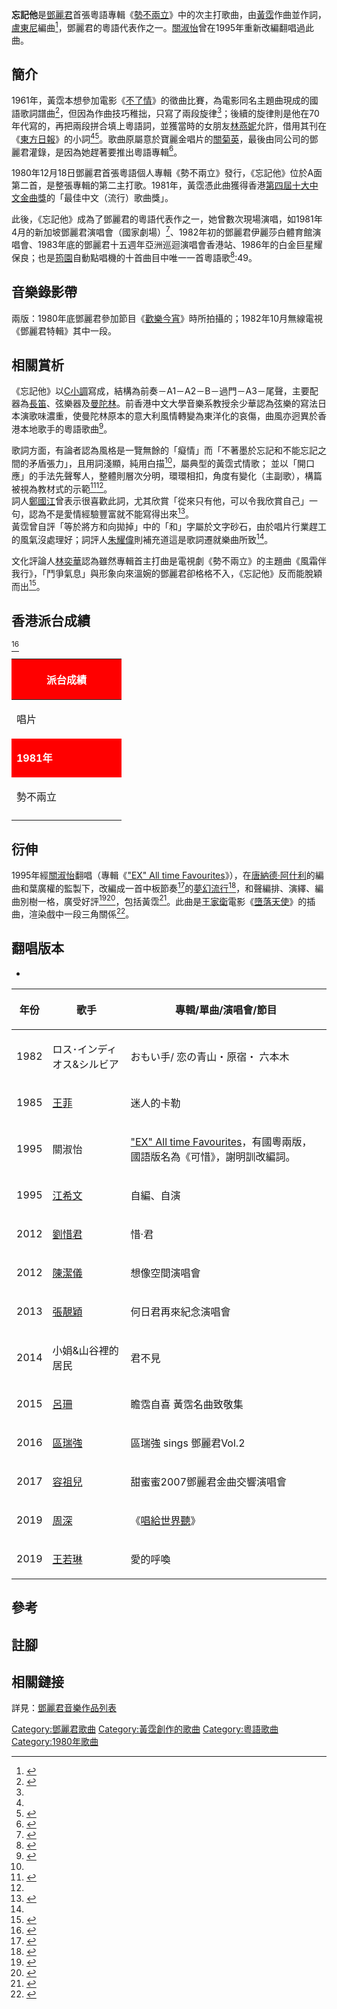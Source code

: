 {{Distinguish2|由'''[[張學友|張學友]]'''、[[劉卓輝|劉卓輝]]、[[劉諾生|劉諾生]]主創的[[:張學友音樂作品列表#EP|同名歌曲]] }}
{{Infobox song
| name       = 忘記他
| cover      = 
| alt        =
| caption    = 
| type       = song
| artist     = 鄧麗君
| album      = 勢不兩立
| released   = 1980年12月18日
| format     = [[黑膠|黑膠]]、[[盒帶|盒帶]]
| recorded   = 
| studio     = The Dragon Studio
| venue      = 
| genre      = 粵語流行
| length     = 2:52
| label      = 寶麗金
| composer   =
| writer     = 黃霑
| producer   = 鄧錫泉
| arranger   = [[盧東尼|盧東尼]]
<!--
| conductor  = 盧東尼
| prev_track = 風霜伴我行
| track_no   = 2
| next_track = 雪中情
-->
}}
'''忘記他'''是[[鄧麗君|鄧麗君]]首張粵語專輯《[[勢不兩立|勢不兩立]]》中的次主打歌曲，由[[黃霑|黃霑]]作曲並作詞，[[盧東尼|盧東尼]]編曲<ref>{{Cite web|url=https://musicbrainz.org/release/1c71a8ee-4024-4447-89ec-3cb0ffd71c10|title=勢不兩立 ~ Release by 鄧麗君|accessdate=|author=|date=|publisher=|archive-url=https://web.archive.org/web/20190521170452/https://musicbrainz.org/release/1c71a8ee-4024-4447-89ec-3cb0ffd71c10|archive-date=2019-05-21|dead-url=no}}</ref>{{efn|1=此處以唱片訊息為準。黃霑的博士論文《粵語流行曲的發展與興衰：香港流行音樂研究（1949-1997）》：「《忘記他》......黃霑或黎小田作品，多由奧金寶編曲......」}}，鄧麗君的粵語代表作之一。[[關淑怡|關淑怡]]曾在1995年重新改編翻唱過此曲。

== 簡介 ==
1961年，黃霑本想參加電影《[[不了情_(1961年電影)|不了情]]》的徵曲比賽，為電影同名主題曲現成的國語歌詞譜曲<ref>{{Cite web|url=https://www.thestandnews.com/art/%E5%9B%9E%E7%9C%8B-%E4%B8%8D%E4%BA%86%E6%83%85-%E5%BE%B5%E6%AD%8C%E8%AD%9C%E6%B4%BB%E5%8B%95/|title=回看《不了情》徵歌譜活動|accessdate=|author=黃志華|date=2018-08-30|publisher=立場新聞|quote=.....玆將「不了情」三闋歌詞及要求臚列如下：一：「不了情」歌曲節奏請用慢[[倫巴|冧巴]](SLOW RHUMBA)，音調要充滿悲怨和悱惻的氣氛。|archive-url=https://web.archive.org/web/20190815014641/https://thestandnews.com/art/%E5%9B%9E%E7%9C%8B-%E4%B8%8D%E4%BA%86%E6%83%85-%E5%BE%B5%E6%AD%8C%E8%AD%9C%E6%B4%BB%E5%8B%95/|archive-date=2019-08-15|dead-url=no}}</ref>，但因為作曲技巧稚拙，只寫了兩段旋律<ref name="流行音樂物語"/>；後續的旋律則是他在70年代寫的，再把兩段拼合填上粵語詞，並獲當時的女朋友[[林燕妮|林燕妮]]允許，借用其刊在《[[東方日報|東方日報]]》的小詞<ref name="流行音樂物語"/><ref>{{Cite book|title=往事如真|last=林|first=燕妮|publisher=壹出版|year=2008|isbn=|location=HK|pages=130-132}}</ref>。歌曲原屬意於寶麗金唱片的[[關菊英|關菊英]]，最後由同公司的鄧麗君灌錄，是因為她趕著要推出粵語專輯<ref name="流行音樂物語">{{Cite book|title=黃霑書房 — 流行音樂物語|last=黃|first=霑|publisher=三聯|year=2021|isbn=9789620446962|location=香港|editor=吳俊雄|page=354}}</ref>。

1980年12月18日鄧麗君首張粵語個人專輯《勢不兩立》發行，《忘記他》位於A面第二首，是整張專輯的第二主打歌。1981年，黃霑憑此曲獲得香港[[第四屆十大中文金曲得獎名單|第四屆十大中文金曲獎]]的「最佳中文（流行）歌曲獎」。

此後，《忘記他》成為了鄧麗君的粵語代表作之一，她曾數次現場演唱，如1981年4月的新加坡鄧麗君演唱會（國家劇場）<ref>{{cite news|title=28日与29日演唱会上 邓丽君将演唱26首动听歌曲|url=http://eresources.nlb.gov.sg/newspapers/Digitised/Article/nysp19810426-1.2.72.1.3?ST=1&AT=search&k=%25u9093%25u4e3d%25u541b+%25u5fd8%25u8bb0%25u4ed6&P=2&Display=0&filterS=0&QT=%E9%82%93,%E4%B8%BD,%E5%90%9B,%E5%BF%98,%E8%AE%B0,%E4%BB%96&oref=article|work=南洋商报|issue=1981-04-26|access-date=2018-01-23|archive-url=https://web.archive.org/web/20180124072104/http://eresources.nlb.gov.sg/newspapers/Digitised/Article/nysp19810426-1.2.72.1.3?ST=1&AT=search&k=%25u9093%25u4e3d%25u541b+%25u5fd8%25u8bb0%25u4ed6&P=2&Display=0&filterS=0&QT=%E9%82%93,%E4%B8%BD,%E5%90%9B,%E5%BF%98,%E8%AE%B0,%E4%BB%96&oref=article|archive-date=2018-01-24|dead-url=no}}</ref>、1982年初的鄧麗君伊麗莎白體育館演唱會、1983年底的鄧麗君十五週年亞洲巡迴演唱會香港站、1986年的白金巨星耀保良；也是[[筠園|筠園]]自動點唱機的十首曲目中唯一一首粵語歌<ref name="楊熙">{{cite book|title=香港詞人系列──黃霑|date=2016-11-14|publisher=中華書局(香港)有限公司|isbn=9789888420278|author1=楊熙}}</ref>:49。

==音樂錄影帶==
兩版：1980年底鄧麗君參加節目《[[歡樂今宵|歡樂今宵]]》時所拍攝的；1982年10月無線電視《鄧麗君特輯》其中一段。

==相關賞析==
《忘記他》以[[C小調|C小調]]寫成，結構為前奏－A1－A2－B－過門－A3－尾聲，主要配器為[[長笛|長笛]]、弦樂器及[[曼陀林|曼陀林]]。前香港中文大學音樂系教授余少華認為弦樂的寫法日本演歌味濃重，使曼陀林原本的意大利風情轉變為東洋化的哀傷，曲風亦迥異於香港本地歌手的粵語歌曲<ref name="余少華">{{cite book|author1=余少華|author2=楊漢倫|title=粤語歌曲解讀 : 蛻變中的香港聲音|publisher=匯智出版|isbn=9789881645678|page=66-68}}</ref>。

歌詞方面，有論者認為風格是一覽無餘的「癡情」而「不著墨於忘記和不能忘記之間的矛盾張力」，且用詞淺顯，純用白描<ref name="余少華"/>，屬典型的黃霑式情歌；
並以「開口應」{{efn|1=黃霑的解釋：歌詞第一句就能吸引聽眾，且不妨與歌名相同<ref name="嶺南">{{cite web|author1=黃霑|title=粤語流行曲的歌詞創作|url=http://commons.ln.edu.hk/cltop/2/|website=香港嶺南大學|access-date=2020-07-25|archive-url=https://web.archive.org/web/20161011165647/http://commons.ln.edu.hk/cltop/2/|archive-date=2016-10-11|dead-url=no}}</ref>}}的手法先聲奪人，整體則層次分明，環環相扣，角度有變化（主副歌），構篇被視為教材式的示範<ref name="八十談">{{cite book|author=朱耀偉|title=香港歌詞八十談|publisher=匯智出版|page=128-131}}</ref><ref name="楊熙"/>。<br>
詞人[[鄭國江|鄭國江]]曾表示很喜歡此詞，尤其欣賞「從來只有他，可以令我欣賞自己」一句，認為不是愛情經驗豐富就不能寫得出來<ref name="一聲笑">{{cite web|author1=鄭國江、吳俊雄（嘉賓）、WASABI（主持）|title=浪奔浪流一聲笑|url=http://www.881903.com/page/zh-tw/browseschedule.aspx?itemid=3664|publisher=香港商業電台|date=2014-10-29|access-date=2018-09-01|archive-url=https://web.archive.org/web/20180612143333/http://www.881903.com/page/zh-tw/browseschedule.aspx?itemid=3664|archive-date=2018-06-12|dead-url=no}}</ref>。<br>
黃霑曾自評「等於將方和向拋掉」中的「和」字屬於文字砂石，由於唱片行業趕工的風氣沒處理好；詞評人[[朱耀偉|朱耀偉]]則補充道這是歌詞遷就樂曲所致<ref name="八十談"/>。

文化評論人[[林奕華|林奕華]]認為雖然專輯首主打曲是電視劇《勢不兩立》的主題曲《風霜伴我行》，「鬥爭氣息」與形象向來溫婉的鄧麗君卻格格不入，《忘記他》反而能脫穎而出<ref>{{Cite web|url=https://bka.mpweekly.com/blogger/%E6%9E%97%E5%A5%95%E8%8F%AF%EF%BC%8E%E7%B9%BE%E7%B6%A3%E6%98%9F%E6%B2%B3/20180825-128565|title=翁倩玉的仙人仙氣|accessdate=|author=林奕華|date=2018-08-25|publisher=明報周刊|archive-url=https://web.archive.org/web/20181012061007/https://bka.mpweekly.com/blogger/%e6%9e%97%e5%a5%95%e8%8f%af%ef%bc%8e%e7%b9%be%e7%b6%a3%e6%98%9f%e6%b2%b3/20180825-128565|archive-date=2018-10-12|dead-url=no}}</ref>。
==香港派台成績==
<ref name="cnhk">{{cite web|author1=黃志煒|url=https://repository.lib.cuhk.edu.hk/en/item/cuhk-317982|title=跨國唱片公司壟斷下之香港粤語流行樂壇|language=中文|date=1991|page=附錄附件(一)|accessdate=2020-05-24|archive-date=2020-08-23|archive-url=https://web.archive.org/web/20200823022917/https://repository.lib.cuhk.edu.hk/en/item/cuhk-317982|dead-url=no}}</ref>
{| class="wikitable" cellpadding="1"
|-
! style="background:red; color:white" colspan="7" | '''派台成績'''
|-
| width="160"| 唱片 || width="160"| 歌曲 || width="50"| 903 || width="50"| RTHK || width="50"| 997 || width="50"| TVB 
|-
! style="background:red; color:white" colspan="7" | '''1981年'''
|-
| 勢不兩立 || 忘記他 ||  style="background:#808080" |  || (1) 兩週冠軍 || style="background:#808080" |  || style="background:#808080" |   
|-
|}

==衍伸==
1995年經[[關淑怡|關淑怡]]翻唱（專輯《[[EX_All_Time_Favourites|"EX" All time Favourites]]》），在[[唐納德·阿什利|唐納德·阿什利]]的編曲和葉廣權的監製下，改編成一首中板節奏<ref>{{Cite web|url=https://thestandnews.com/personal/%E4%BA%9E%E6%80%A1/|title=阿怡|accessdate=|author=啡白|date=|publisher=立場新聞|archive-url=https://web.archive.org/web/20180901182836/https://thestandnews.com/personal/%E4%BA%9E%E6%80%A1/|archive-date=2018-09-01|dead-url=no}}</ref>的[[夢幻流行|夢幻流行]]<ref>{{Cite web|url=http://bear.com.hk/newsletter/issue26/i26/fung.html|title=甚麼叫做Dream Pop|accessdate=|author=[[馮禮慈|馮禮慈]]|date=2000年10月|publisher=熊熊兒童音樂製作中心|archive-url=https://web.archive.org/web/20180303140554/http://bear.com.hk/newsletter/issue26/i26/fung.html|archive-date=2018-03-03|dead-url=no}}</ref>，和聲編排、演繹、編曲別樹一格，廣受好評<ref>{{Cite web|url=https://www.hkcnews.com/article/14427/%E9%97%9C%E6%B7%91%E6%80%A1-%E6%AD%8C%E6%89%8B-14427/%E9%97%9C%E6%B7%91%E6%80%A1%E7%B2%BE%E5%BD%A9%E7%9A%84%E8%80%81%E6%AD%8C%E9%87%8D%E5%94%B1|title=關淑怡精彩的老歌重唱|accessdate=|author=何重立|date=2018-08-19|publisher=眾新聞|archive-url=https://web.archive.org/web/20190216002942/https://www.hkcnews.com/article/14427/%E9%97%9C%E6%B7%91%E6%80%A1-%E6%AD%8C%E6%89%8B-14427/%E9%97%9C%E6%B7%91%E6%80%A1%E7%B2%BE%E5%BD%A9%E7%9A%84%E8%80%81%E6%AD%8C%E9%87%8D%E5%94%B1|archive-date=2019-02-16|dead-url=no}}</ref><ref>{{Cite web|url=https://www.spill.hk/music/shirley-kwan-classics/|title=【精選歌單】十位創作人　十首關淑怡精彩好歌|accessdate=|author=小武|date=2016-04-22|publisher=SPILL|archive-url=https://web.archive.org/web/20180901182623/https://www.spill.hk/music/shirley-kwan-classics/|archive-date=2018-09-01|dead-url=no}}</ref>，包括黃霑<ref>{{Cite book|title=黃霑與港式流行|last=黃|first=霑|publisher=三聯|year=2021|isbn=9789620446955|location=香港|pages=249|editor-last=吳|editor-first=俊雄}}</ref>。此曲是[[王家衛|王家衛]]電影《[[墮落天使_(1995年電影)|墮落天使]]》的插曲，渲染戲中一段三角關係<ref>{{Cite book|title=王家衛的映畫世界|last=香港電影評論學會|first=|publisher=三聯書店(香港)|year=2015|isbn=9620437209|location=|pages=71}}</ref>。

== 翻唱版本 ==
* 
{| class="wikitable"
!年份
!歌手
!專輯/單曲/演唱會/節目
|-
|1982
|ロス･インディオス&シルビア
|おもい手/
恋の青山・原宿・ 六本木
|-
|1985
|[[王菲|王菲]]
|迷人的卡勒
|-
|1995
|關淑怡
|[[EX_All_Time_Favourites|"EX" All time Favourites]]，有國粵兩版，國語版名為《可惜》，謝明訓改編詞。
|-
|1995
|[[江希文|江希文]]
|自編、自演
|-
|2012
|[[劉惜君|劉惜君]]
|惜·君
|-
|2012
|[[陳潔儀|陳潔儀]]
|想像空間演唱會
|-
|2013
|[[張靚穎|張靚穎]]
|何日君再來紀念演唱會
|-
|2014
|小娟&山谷裡的居民
|君不見
|-
|2015
|[[呂珊|呂珊]]
|瞻霑自喜 黃霑名曲致敬集
|-
|2016
|[[區瑞強|區瑞強]]
|區瑞強 sings 鄧麗君Vol.2
|-
|2017
|[[容祖兒|容祖兒]]
|甜蜜蜜2007鄧麗君金曲交響演唱會
|-
|2019
|[[周深|周深]]
|《[[唱給世界聽|唱給世界聽]]》
|-
|2019
|[[王若琳|王若琳]]
|愛的呼喚
|}

== 參考 ==
{{reflist}}
== 註腳 ==
{{notelist|iger=}}
== 相關鏈接 ==
詳見：[[鄧麗君音樂作品列表|鄧麗君音樂作品列表]]

{{黃霑}}
[[Category:鄧麗君歌曲|Category:鄧麗君歌曲]]
[[Category:黃霑創作的歌曲|Category:黃霑創作的歌曲]]
[[Category:粵語歌曲|Category:粵語歌曲]]
[[Category:1980年歌曲|Category:1980年歌曲]]